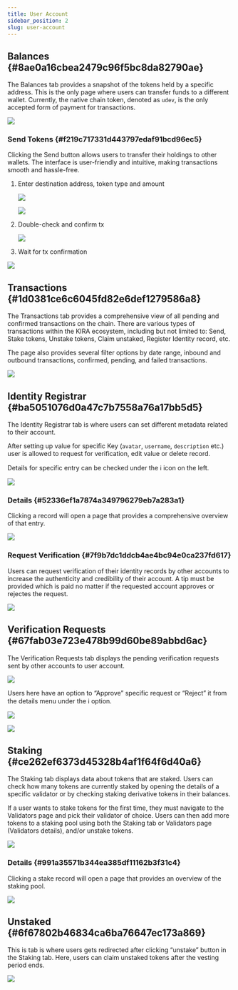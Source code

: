 ```yaml
---
title: User Account
sidebar_position: 2
slug: user-account
---
```





## Balances {#8ae0a16cbea2479c96f5bc8da82790ae}


The Balances tab provides a snapshot of the tokens held by a specific address. This is the only page where users can transfer funds to a different wallet. Currently, the native chain token, denoted as `udev`, is the only accepted form of payment for transactions.


![](/notion_imgs/861739514.png)


### Send Tokens {#f219c717331d443797edaf91bcd96ec5}


Clicking the Send button allows users to transfer their holdings to other wallets. The interface is user-friendly and intuitive, making transactions smooth and hassle-free.

1. Enter destination address, token type and amount

	![](/notion_imgs/1434754510.png)


	![](/notion_imgs/458518642.png)

2. Double-check and confirm tx

	![](/notion_imgs/651300048.png)

3. Wait for tx confirmation

![](/notion_imgs/2136205995.png)


## Transactions {#1d0381ce6c6045fd82e6def1279586a8}


The Transactions tab provides a comprehensive view of all pending and confirmed transactions on the chain. There are various types of transactions within the KIRA ecosystem, including but not limited to: Send, Stake tokens, Unstake tokens, Claim unstaked, Register Identity record, etc.


The page also provides several filter options by date range, inbound and outbound transactions, confirmed, pending, and failed transactions.


![](/notion_imgs/2028676155.png)


## Identity Registrar {#ba5051076d0a47c7b7558a76a17bb5d5}


The Identity Registrar tab is where users can set different metadata related to their account.


After setting up value for specific Key (`avatar`, `username`, `description` etc.) user is allowed to request for verification, edit value or delete record.


Details for specific entry can be checked under the ℹ️ icon on the left.


![](/notion_imgs/1611054894.png)


### Details {#52336ef1a7874a349796279eb7a283a1}


Clicking a record will open a page that provides a comprehensive overview of that entry.


![](/notion_imgs/1901378893.png)


### Request Verification {#7f9b7dc1ddcb4ae4bc94e0ca237fd617}


Users can request verification of their identity records by other accounts to increase the authenticity and credibility of their account. A tip must be provided which is paid no matter if the requested account approves or rejectes the request.  


![](/notion_imgs/2040116347.png)


## Verification Requests {#67fab03e723e478b99d60be89abbd6ac}


The Verification Requests tab displays the pending verification requests sent by other accounts to user account.


![](/notion_imgs/1703116565.png)


Users here have an option to “Approve” specific request or “Reject” it from the details menu under the ℹ️ option.


![](/notion_imgs/383410053.png)


![](/notion_imgs/726122675.png)


## Staking {#ce262ef6373d45328b4af1f64f6d40a6}


The Staking tab displays data about tokens that are staked. Users can check how many tokens are currently staked by opening the details of a specific validator or by checking staking derivative tokens in their balances. 


If a user wants to stake tokens for the first time, they must navigate to the Validators page and pick their validator of choice. Users can then add more tokens to a staking pool using both the Staking tab or Validators page (Validators details), and/or unstake tokens.


![](/notion_imgs/663116901.png)


### Details {#991a35571b344ea385df11162b3f31c4}


Clicking a stake record will open a page that provides an overview of the staking pool.


![](/notion_imgs/637448548.png)


## Unstaked {#6f67802b46834ca6ba76647ec173a869}


This is tab is where users gets redirected after clicking “unstake” button in the Staking tab. Here, users can claim unstaked tokens after the vesting period ends.


![](/notion_imgs/548432392.png)

